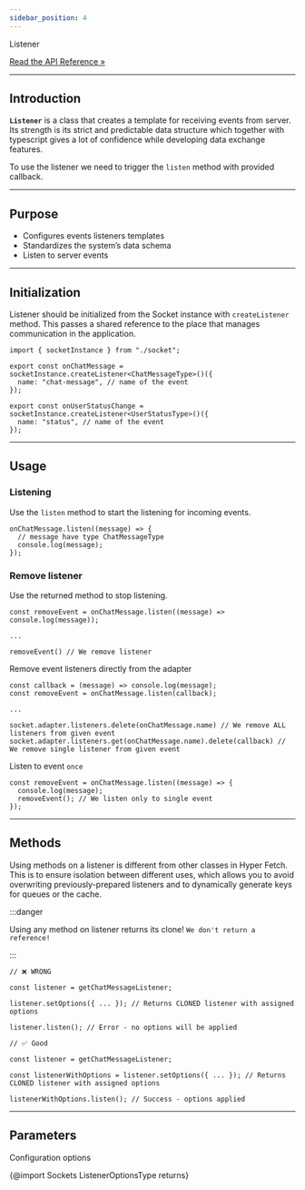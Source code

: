 ```yaml
---
sidebar_position: 4
---
```


<div class="api-link">
  <div class="api-link-title">Listener</div>
  <div class="api-link-sub-title">

[Read the API Reference »](/api/Sockets/Class/Listener.mdx)

  </div>
</div>

---

## Introduction

**`Listener`** is a class that creates a template for receiving events from server. Its strength is its strict and
predictable data structure which together with typescript gives a lot of confidence while developing data exchange
features.

To use the listener we need to trigger the `listen` method with provided callback.

---

## Purpose

- Configures events listeners templates
- Standardizes the system’s data schema
- Listen to server events

---

## Initialization

Listener should be initialized from the Socket instance with `createListener` method. This passes a shared reference to
the place that manages communication in the application.

```tsx
import { socketInstance } from "./socket";

export const onChatMessage = socketInstance.createListener<ChatMessageType>()({
  name: "chat-message", // name of the event
});

export const onUserStatusChange = socketInstance.createListener<UserStatusType>()({
  name: "status", // name of the event
});
```

---

## Usage

### Listening

Use the `listen` method to start the listening for incoming events.

```tsx
onChatMessage.listen((message) => {
  // message have type ChatMessageType
  console.log(message);
});
```

### Remove listener

Use the returned method to stop listening.

```tsx
const removeEvent = onChatMessage.listen((message) => console.log(message));

...

removeEvent() // We remove listener
```

Remove event listeners directly from the adapter

```tsx
const callback = (message) => console.log(message);
const removeEvent = onChatMessage.listen(callback);

...

socket.adapter.listeners.delete(onChatMessage.name) // We remove ALL listeners from given event
socket.adapter.listeners.get(onChatMessage.name).delete(callback) // We remove single listener from given event
```

Listen to event `once`

```tsx
const removeEvent = onChatMessage.listen((message) => {
  console.log(message);
  removeEvent(); // We listen only to single event
});
```

---

## Methods

Using methods on a listener is different from other classes in Hyper Fetch. This is to ensure isolation between
different uses, which allows you to avoid overwriting previously-prepared listeners and to dynamically generate keys for
queues or the cache.

:::danger

Using any method on listener returns its clone! `We don't return a reference!`

:::

```tsx
// ❌ WRONG

const listener = getChatMessageListener;

listener.setOptions({ ... }); // Returns CLONED listener with assigned options

listener.listen(); // Error - no options will be applied
```

```tsx
// ✅ Good

const listener = getChatMessageListener;

const listenerWithOptions = listener.setOptions({ ... }); // Returns CLONED listener with assigned options

listenerWithOptions.listen(); // Success - options applied
```

---

## Parameters

Configuration options

{@import Sockets ListenerOptionsType returns}
